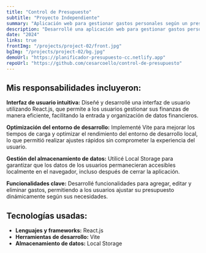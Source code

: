 ```yaml
---
title: "Control de Presupuesto"
subtitle: "Proyecto Independiente"
summary: "Aplicación web para gestionar gastos personales según un presupuesto."
description: "Desarrollé una aplicación web para gestionar gastos personales según un presupuesto establecido. La aplicación permite ingresar un presupuesto inicial, agregar y categorizar gastos (ahorro, comida, casa, ocio, etc.) y visualizar un resumen claro del presupuesto, gastos y saldo disponible. Los usuarios pueden editar o eliminar gastos en cualquier momento."
date: "2024"
links: true
frontImg: "/projects/project-02/front.jpg"
bgImg: "/projects/project-02/bg.jpg"
demoUrl: "https://planificador-presupuesto-cc.netlify.app"
repoUrl: "https://github.com/cesarcoello/control-de-presupuesto"
---
```


## Mis responsabilidades incluyeron:

**Interfaz de usuario intuitiva:** Diseñé y desarrollé una interfaz de usuario utilizando React.js, que permite a los usuarios gestionar sus finanzas de manera eficiente, facilitando la entrada y organización de datos financieros.
  
**Optimización del entorno de desarrollo:** Implementé Vite para mejorar los tiempos de carga y optimizar el rendimiento del entorno de desarrollo local, lo que permitió realizar ajustes rápidos sin comprometer la experiencia del usuario.
  
**Gestión del almacenamiento de datos:** Utilicé Local Storage para garantizar que los datos de los usuarios permanecieran accesibles localmente en el navegador, incluso después de cerrar la aplicación.

**Funcionalidades clave:** Desarrollé funcionalidades para agregar, editar y eliminar gastos, permitiendo a los usuarios ajustar su presupuesto dinámicamente según sus necesidades.

## Tecnologías usadas:

- **Lenguajes y frameworks:** React.js
- **Herramientas de desarrollo:** Vite
- **Almacenamiento de datos:** Local Storage


